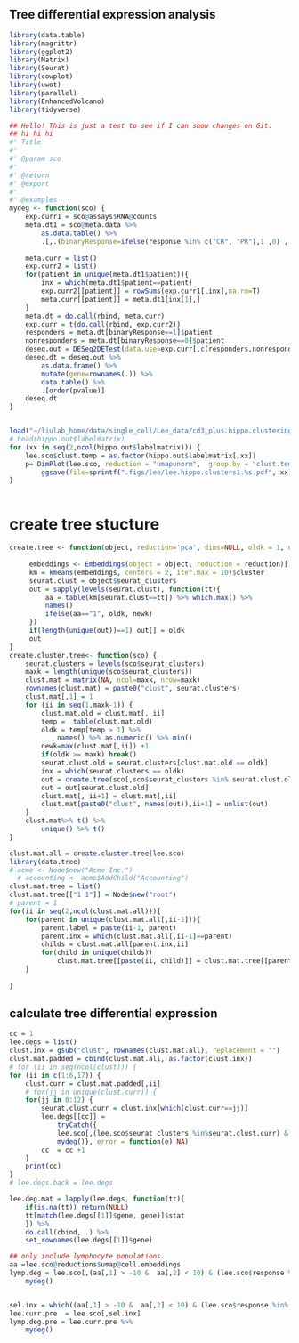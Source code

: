 ## Tree differential expression analysis
```r
library(data.table)
library(magrittr)
library(ggplot2)
library(Matrix)
library(Seurat)
library(cowplot)
library(uwot)
library(parallel)
library(EnhancedVolcano)
library(tidyverse)
```
```r

## Hello! This is just a test to see if I can show changes on Git. 
## hi hi hi
#' Title
#'
#' @param sco 
#'
#' @return
#' @export
#'
#' @examples
mydeg <- function(sco) {
    exp.curr1 = sco@assays$RNA@counts
    meta.dt1 = sco@meta.data %>%
        as.data.table() %>%
        .[,.(binaryResponse=ifelse(response %in% c("CR", "PR"),1 ,0) , patient=patient.name)] 
    
    meta.curr = list()
    exp.curr2 = list()
    for(patient in unique(meta.dt1$patient)){
        inx = which(meta.dt1$patient==patient)
        exp.curr2[[patient]] = rowSums(exp.curr1[,inx],na.rm=T)
        meta.curr[[patient]] = meta.dt1[inx[1],]
    }
    meta.dt = do.call(rbind, meta.curr)
    exp.curr = t(do.call(rbind, exp.curr2))
    responders = meta.dt[binaryResponse==1]$patient
    nonresponders = meta.dt[binaryResponse==0]$patient
    deseq.out = DESeq2DETest(data.use=exp.curr[,c(responders,nonresponders)], cells.1=responders, cells.2=nonresponders)
    deseq.dt = deseq.out %>%
        as.data.frame() %>%
        mutate(gene=rownames(.)) %>%
        data.table() %>% 
        .[order(pvalue)]
    deseq.dt
}


load("~/liulab_home/data/single_cell/Lee_data/cd3_plus.hippo.clustering.RData") ## hippo.out
# head(hippo.out$labelmatrix)
for (xx in seq(2,ncol(hippo.out$labelmatrix))) {
    lee.sco$clust.temp = as.factor(hippo.out$labelmatrix[,xx])
    p= DimPlot(lee.sco, reduction = "umapunorm",  group.by = "clust.temp", pt.size = .1, label = TRUE) +  NoLegend()
        ggsave(file=sprintf(".figs/lee/lee.hippo.clusters1.%s.pdf", xx), p, width=15, height=10)
}



```

# create tree stucture
```r
create.tree <- function(object, reduction='pca', dims=NULL, oldk = 1, newk = 2) {
    
     embeddings <- Embeddings(object = object, reduction = reduction)[, dims]
     km = kmeans(embeddings, centers = 2, iter.max = 10)$cluster
     seurat.clust = object$seurat_clusters
     out = sapply(levels(seurat.clust), function(tt){
         aa = table(km[seurat.clust==tt]) %>% which.max() %>%
         names() 
         ifelse(aa=="1", oldk, newk)
     })
     if(length(unique(out))==1) out[] = oldk
     out
}
create.cluster.tree<- function(sco) {
    seurat.clusters = levels(sco$seurat_clusters)
    maxk = length(unique(sco$seurat_clusters))
    clust.mat = matrix(NA, ncol=maxk, nrow=maxk)
    rownames(clust.mat) = paste0("clust", seurat.clusters) 
    clust.mat[,1] = 1
    for (ii in seq(1,maxk-1)) {
        clust.mat.old = clust.mat[, ii] 
        temp =  table(clust.mat.old) 
        oldk = temp[temp > 1] %>% 
            names() %>% as.numeric() %>% min()
        newk=max(clust.mat[,ii]) +1
        if(oldk >= maxk) break()
        seurat.clust.old = seurat.clusters[clust.mat.old == oldk]
        inx = which(seurat.clusters == oldk)
        out = create.tree(sco[,sco$seurat_clusters %in% seurat.clust.old], reduction="harmony", oldk, newk, dims = 1:20)
        out = out[seurat.clust.old]
        clust.mat[, ii+1] = clust.mat[,ii]
        clust.mat[paste0("clust", names(out)),ii+1] = unlist(out)
    }
    clust.mat%>% t() %>%
        unique() %>% t()
}

clust.mat.all = create.cluster.tree(lee.sco)
library(data.tree)
# acme <- Node$new("Acme Inc.")
  # accounting <- acme$AddChild("Accounting")
clust.mat.tree = list()
clust.mat.tree[["1 1"]] = Node$new("root")
# parent = 1
for(ii in seq(2,ncol(clust.mat.all))){
    for(parent in unique(clust.mat.all[,ii-1])){
        parent.label = paste(ii-1, parent)
        parent.inx = which(clust.mat.all[,ii-1]==parent)
        childs = clust.mat.all[parent.inx,ii]
        for(child in unique(childs))
            clust.mat.tree[[paste(ii, child)]] = clust.mat.tree[[parent.label]]$AddChild(paste(ii, child))
    }
    
}

```


## calculate tree differential expression 
```r

cc = 1
lee.degs = list()
clust.inx = gsub("clust", rownames(clust.mat.all), replacement = "")
clust.mat.padded = cbind(clust.mat.all, as.factor(clust.inx))
# for (ii in seq(ncol(clust))) {
for (ii in c(1:6,17)) {
    clust.curr = clust.mat.padded[,ii]
    # for(jj in unique(clust.curr)) {
    for(jj in 8:12) {
        seurat.clust.curr = clust.inx[which(clust.curr==jj)]
        lee.degs[[cc]] = 
            tryCatch({
            lee.sco[,(lee.sco$seurat_clusters %in%seurat.clust.curr) & (lee.sco$response %in% c("CR", "PD"))] %>%
            mydeg()}, error = function(e) NA)
        cc  = cc +1
    }
    print(cc)
}
# lee.degs.back = lee.degs

lee.deg.mat = lapply(lee.degs, function(tt){ 
    if(is.na(tt)) return(NULL)
    tt[match(lee.degs[[1]]$gene, gene)]$stat
    }) %>%
    do.call(cbind, .) %>%
    set_rownames(lee.degs[[1]]$gene)

## only include lymphocyte populations. 
aa =lee.sco@reductions$umap@cell.embeddings 
lymp.deg = lee.sco[,(aa[,1] > -10 &  aa[,2] < 10) & (lee.sco$response %in% c("CR", "PD"))] %>% 
    mydeg()


sel.inx = which((aa[,1] > -10 &  aa[,2] < 10) & (lee.sco$response %in% c("CR", "PD")) & (lee.sco$Treatment.Cycle=="C1D1"))
lee.curr.pre  = lee.sco[,sel.inx]
lymp.deg.pre = lee.curr.pre %>% 
    mydeg()

```






